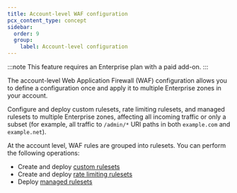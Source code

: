 ```yaml
---
title: Account-level WAF configuration
pcx_content_type: concept
sidebar:
  order: 9
  group:
    label: Account-level configuration
---
```


:::note
This feature requires an Enterprise plan with a paid add-on.
:::

The account-level Web Application Firewall (WAF) configuration allows you to define a configuration once and apply it to multiple Enterprise zones in your account.

Configure and deploy custom rulesets, rate limiting rulesets, and managed rulesets to multiple Enterprise zones, affecting all incoming traffic or only a subset (for example, all traffic to `/admin/*` URI paths in both `example.com` and `example.net`).

At the account level, WAF rules are grouped into rulesets. You can perform the following operations:

- Create and deploy [custom rulesets](/waf/account/custom-rulesets/)
- Create and deploy [rate limiting rulesets](/waf/account/rate-limiting-rulesets/)
- Deploy [managed rulesets](/waf/account/managed-rulesets/)
